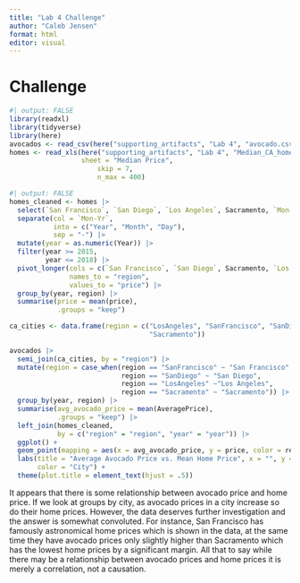 ```yaml
---
title: "Lab 4 Challenge"
author: "Caleb Jensen"
format: html
editor: visual
---
```


# Challenge

```r
#| output: FALSE
library(readxl)
library(tidyverse)
library(here)
avocados <- read_csv(here("supporting_artifacts", "Lab 4", "avocado.csv"))
homes <- read_xls(here("supporting_artifacts", "Lab 4", "Median_CA_home_prices.xls"), 
                  sheet = "Median Price",
                      skip = 7, 
                      n_max = 400)
```

```r
#| output: FALSE
homes_cleaned <- homes |> 
  select(`San Francisco`, `San Diego`, `Los Angeles`, Sacramento, `Mon-Yr`) |> 
  separate(col = `Mon-Yr`, 
           into = c("Year", "Month", "Day"), 
           sep = "-") |> 
  mutate(year = as.numeric(Year)) |> 
  filter(year >= 2015, 
         year <= 2018) |> 
  pivot_longer(cols = c(`San Francisco`, `San Diego`, Sacramento, `Los Angeles`), 
               names_to = "region", 
               values_to = "price") |> 
  group_by(year, region) |>
  summarise(price = mean(price),
            .groups = "keep")
```

```r
ca_cities <- data.frame(region = c("LosAngeles", "SanFrancisco", "SanDiego",
                                   "Sacramento"))

avocados |> 
  semi_join(ca_cities, by = "region") |> 
  mutate(region = case_when(region == "SanFrancisco" ~ "San Francisco", 
                            region == "SanDiego" ~ "San Diego",
                            region == "LosAngeles" ~"Los Angeles",
                            region == "Sacramento" ~ "Sacramento")) |> 
  group_by(year, region) |> 
  summarise(avg_avocado_price = mean(AveragePrice), 
            .groups = "keep") |> 
  left_join(homes_cleaned, 
            by = c("region" = "region", "year" = "year")) |> 
  ggplot() +
  geom_point(mapping = aes(x = avg_avocado_price, y = price, color = region)) +
  labs(title = "Average Avocado Price vs. Mean Home Price", x = "", y = "", 
       color = "City") + 
  theme(plot.title = element_text(hjust = .5))
```

It appears that there is some relationship between avocado price and home price. If we look at groups by city, as avocado prices in a city increase so do their home prices. However, the data deserves further investigation and the answer is somewhat convoluted. For instance, San Francisco has famously astronomical home prices which is shown in the data, at the same time they have avocado prices only slightly higher than Sacramento which has the lowest home prices by a significant margin. All that to say while there may be a relationship between avocado prices and home prices it is merely a correlation, not a causation.
